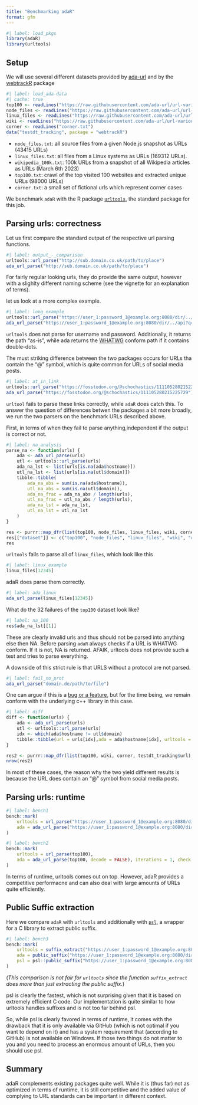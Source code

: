 ```yaml
---
title: "Benchmarking adaR"
format: gfm
---
```


```r
#| label: load_pkgs
library(adaR)
library(urltools)
```

## Setup
We will use several different datasets provided by [ada-url](https://github.com/ada-url/url-various-datasets) and by the [webtrackR](https://github.com/schochastics/webtrackR) package

```r
#| label: load_ada-data
#| cache: true
top100 <- readLines("https://raw.githubusercontent.com/ada-url/url-various-datasets/main/top100/top100.txt")
node_files <- readLines("https://raw.githubusercontent.com/ada-url/url-various-datasets/main/files/node_files.txt")
linux_files <- readLines("https://raw.githubusercontent.com/ada-url/url-various-datasets/main/files/linux_files.txt")
wiki <- readLines("https://raw.githubusercontent.com/ada-url/url-various-datasets/main/wikipedia/wikipedia_100k.txt")
corner <- readLines("corner.txt")
data("testdt_tracking", package = "webtrackR")
```


- `node_files.txt`: all source files from a given Node.js snapshot as URLs (43415 URLs)
- `linux_files.txt`: all files from a Linux systems as URLs (169312 URLs).
- `wikipedia_100k.txt`: 100k URLs from a snapshot of all Wikipedia articles as URLs (March 6th 2023)
- `top100.txt`: crawl of the top visited 100 websites and extracted unique URLs (98000 URLs)
- `corner.txt`: a small set of fictional urls which represent corner cases

We benchmark `adaR` with the R package [`urltools`](https://github.com/Ironholds/urltools), the standard package for this job.


## Parsing urls: correctness


Let us first compare the standard output of the respective url parsing functions.
```r
#| label: output_-_comparison
urltools::url_parse("http://sub.domain.co.uk/path/to/place")
ada_url_parse("http://sub.domain.co.uk/path/to/place")
```
For fairly regular looking urls, they do provide the same output, however with a slighlty different naming scheme (see the vignette for an explanation of terms).

let us look at a more complex example.
```r
#| label: long_example
urltools::url_parse("https://user_1:password_1@example.org:8080/dir/../api?q=1#frag")
ada_url_parse("https://user_1:password_1@example.org:8080/dir/../api?q=1#frag")
```

`urltools` does not parse for username and password. Additionally, it returns the path "as-is", while ada returns the [WHATWG](https://url.spec.whatwg.org/#url-class) conform path if it contains double-dots.

The must striking difference between the two packages occurs for URLs tha contain the "@" symbol, which is quite common for URLs of social media posts. 
```r
#| label: at_in_link
urltools::url_parse("https://fosstodon.org/@schochastics/111105280215225729")
ada_url_parse("https://fosstodon.org/@schochastics/111105280215225729")
```

`urltool` fails to parse these links correctly, while `adaR` does catch this. To answer the question of differences betwen the packages a bit more broadly, we run the two parsers on the  benchmark URLs described above.

First, in terms of when they fail to parse anything,independent if the output is correct or not.
```r
#| label: na_analysis
parse_na <- function(urls) {
    ada <- ada_url_parse(urls)
    utl <- urltools::url_parse(urls)
    ada_na_lst <- list(urls[is.na(ada$hostname)])
    utl_na_lst <- list(urls[is.na(utl$domain)])
    tibble::tibble(
        ada_na_abs = sum(is.na(ada$hostname)),
        utl_na_abs = sum(is.na(utl$domain)),
        ada_na_frac = ada_na_abs / length(urls),
        utl_na_frac = utl_na_abs / length(urls),
        ada_na_lst = ada_na_lst,
        utl_na_lst = utl_na_lst
    )
}

res <- purrr::map_dfr(list(top100, node_files, linux_files, wiki, corner, testdt_tracking$url), parse_na)
res[["dataset"]] <- c("top100", "node_files", "linux_files", "wiki", "corner", "webtrack")
res
```

`urltools` fails to parse all of `linux_files`, which look like this
```r
#| label: linux_example
linux_files[12345]
```

adaR does parse them correctly. 

```r
#| label: ada_linux
ada_url_parse(linux_files[12345])
```

What do the 32 failures of the `top100` dataset look like?

```r
#| label: na_100
res$ada_na_lst[[1]]
```

These are clearly invalid urls and thus should not be parsed into anything else then NA. Before parsing `adaR` always checks if a URL is WHATWG conform. If it is not, NA is returned. AFAIK, urltools does not provide such a test and tries to parse everything. 

A downside of this strict rule is that URLS without a protocol are not parsed.

```r
#| label: fail_no_prot
ada_url_parse("domain.de/path/to/file") 
```

One can argue if this is a [bug or a feature](https://github.com/schochastics/adaR/issues/36), but for the time being, we remain conform with the underlying c++ library in this case.

```r
#| label: diff
diff <- function(urls) {
    ada <- ada_url_parse(urls)
    utl <- urltools::url_parse(urls)
    idx <- which(ada$hostname != utl$domain)
    tibble::tibble(url = urls[idx],ada = ada$hostname[idx], urltools = utl$domain[idx])
}

res2 <- purrr::map_dfr(list(top100, wiki, corner, testdt_tracking$url), diff)
nrow(res2)
```

In most of these cases, the reason why the two yield different results is because the URL does contain an "@" symbol from social media posts.

## Parsing urls: runtime


```r
#| label: bench1
bench::mark(
    urltools = url_parse("https://user_1:password_1@example.org:8080/dir/../api?q=1#frag"),
    ada = ada_url_parse("https://user_1:password_1@example.org:8080/dir/../api?q=1#frag", decode = FALSE), iterations = 1000, check = FALSE
)

```

```r
#| label: bench2
bench::mark(
    urltools = url_parse(top100),
    ada = ada_url_parse(top100, decode = FALSE), iterations = 1, check = FALSE
)
```

In terms of runtime, urltools comes out on top. However, adaR provides a competitive performacne and can also deal with large amounts of URLs quite efficiently.

## Public Suffic extraction

Here we compare `adaR` with `urltools` and additionally with [`psl`](https://github.com/hrbrmstr/psl), a wrapper for a C library to extract public suffix.

```r
#| label: bench3
bench::mark(
    urltools = suffix_extract("https://user_1:password_1@example.org:8080/dir/../api?q=1#frag"),
    ada = public_suffix("https://user_1:password_1@example.org:8080/dir/../api?q=1#frag"),
    psl = psl::public_suffix("https://user_1:password_1@example.org:8080/dir/../api?q=1#frag"),iterations = 1000, check = FALSE
)
```

(*This comparison is not fair for `urltools` since the function `suffix_extract` does more than just extracting the public suffix.*)

psl is clearly the fastest, which is not surprising given that it is based on extremely efficient C code. Our implementation is quite similar to how urltools handles suffixes and is not too far behind psl.

So, while psl is clearly favored in terms of runtime, it comes with the drawback that it is only available via GitHub (which is not optimal if you want to depend on it) and has a system requirement that (according to GitHub) is not available on Windows. If those two things do not matter to you and you need to process an enormous amount of URLs, then you should use psl. 

## Summary

adaR complements existing packages quite well. While it is (thus far) not as optimized in terms of runtime, it is still competitive and the added value of complying to URL standards can be important in different context. 